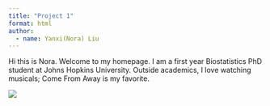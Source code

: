 ```yaml
---
title: "Project 1"
format: html
author: 
  - name: Yanxi(Nora) Liu
---
```


Hi this is Nora. Welcome to my homepage. I am a first year Biostatistics PhD student at Johns Hopkins University. Outside academics, I love watching musicals; Come From Away is my favorite.

![](images/come-from-away.png)

